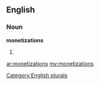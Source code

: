 ==English==

===Noun===
'''monetizations'''

# {{plural of|[[monetization]]}}

[[Category:English plurals]]

[[ar:monetizations]]
[[my:monetizations]]